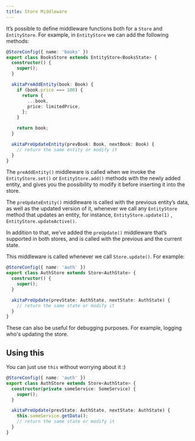 ```yaml
---
title: Store Middleware
---
```


It’s possible to define middleware functions both for a `Store` and `EntityStore`. For example, in `EntityStore` we can add the following methods:

```ts title="books.store.ts"
@StoreConfig({ name: 'books' })
export class BooksStore extends EntityStore<BooksState> {
  constructor() {
    super();
  }

  akitaPreAddEntity(book: Book) {
    if (book.price === 100) {
      return {
        ...book,
        price: limitedPrice,
      };
    }

    return book;
  }

  akitaPreUpdateEntity(prevBook: Book, nextBook: Book) {
    // return the same entity or modify it
  }
}
```

The `preAddEntity()` middleware is called when we invoke the `EntityStore.set()` or `EntityStore.add()` methods with the newly added entity, and gives you the possibility to modify it before inserting it into the store.

The `preUpdateEntity()` middleware is called with the previous entity’s data, as well as the updated version of it, whenever we call any `EntityStore` method that updates an entity, for instance, `EntityStore.update(1)` , `EntityStore.updateActive()`.

In addition to that, we’ve added the `preUpdate()` middleware that’s supported in both stores, and is called with the previous and the current state.

This middleware is called whenever we call `Store.update()`. For example:

```ts title="auth.store.ts"
@StoreConfig({ name: 'auth' })
export class AuthStore extends Store<AuthState> {
  constructor() {
    super();
  }

  akitaPreUpdate(prevState: AuthState, nextState: AuthState) {
    // return the same state or modify it
  }
}
```

These can also be useful for debugging purposes. For example, logging who's updating the store.

## Using this

You can just use `this` without worrying about it :)

```ts title="auth.store.ts"
@StoreConfig({ name: 'auth' })
export class AuthStore extends Store<AuthState> {
  constructor(private someService: SomeService) {
    super();
  }

  akitaPreUpdate(prevState: AuthState, nextState: AuthState) {
    this.someService.getData();
    // return the same state or modify it
  }
}
```
